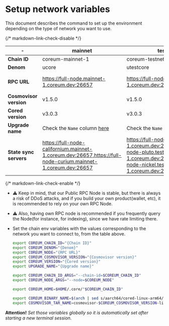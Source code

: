 # Setup network variables

This document describes the command to set up the environment depending on the type of network you want to use.

{/* markdown-link-check-disable */}

| \-                     | mainnet                                                                                                      | testnet                                                                                                                                                  | devnet                                                   | znet (localnet)             |
|------------------------|--------------------------------------------------------------------------------------------------------------|----------------------------------------------------------------------------------------------------------------------------------------------------------|----------------------------------------------------------|-----------------------------|
| **Chain ID**           | coreum-mainnet-1                                                                                             | coreum-testnet-1                                                                                                                                         | coreum-devnet-1                                          | coreum-devnet-1             |
| **Denom**              | ucore                                                                                                        | utestcore                                                                                                                                                | udevcore                                                 | udevcore                    |
| **RPC URL**            | https://full-node.mainnet-1.coreum.dev:26657                                                                 | https://full-node.testnet-1.coreum.dev:26657                                                                                                             | https://full-node.devnet-1.coreum.dev:26657              | http://localhost:26657      |
| **Cosmovisor version** | v1.5.0                                                                                                       | v1.5.0                                                                                                                                                   | v1.5.0                                                   | v1.5.0                      |
| **Cored version**      | v3.0.3                                                                                                       | v3.0.3                                                                                                                                                   | You can find the link to binary at [this page](/docs/become-validator/essentials/install-cored) | already installed via crust |
| **Upgrade name**       | Check the `Name` column [here](/docs/become-validator/upgrades/history#mainnet)                              | Check the `Name` column [here](/docs/become-validator/upgrades/history#testnet)                                                                          | genesis                                                  | genesis                     |
| **State sync servers** | https://full-node-californium.mainnet-1.coreum.dev:26657,https://full-node-curium.mainnet-1.coreum.dev:26657 | https://full-node-eris.testnet-1.coreum.dev:26657,https://full-node-pluto.testnet-1.coreum.dev:26657,https://full-node-nickel.testnet-1.coreum.dev:26657 | not supported                                            | not supported               |

{/* markdown-link-check-enable */}

* ⚠️ Keep in mind, that our Public RPC Node is stable, but there is always a risk of DDoS attacks,
  and if you build your own product(wallet, etc), it is recommended to rely on your own RPC Node.
* ⚠️ Also, having own RPC node is recommended if you frequently query the Node(for instance, for indexing),
  since we have rate limiting there.


* Set the chain env variables with the values corresponding to the network you want to connect to, from the table above.

    ```bash
    export COREUM_CHAIN_ID="{Chain ID}"
    export COREUM_DENOM="{Denom}"
    export COREUM_NODE="{RPC URL}"
    export COREUM_COSMOVISOR_VERSION="{Cosmovisor version}"
    export COREUM_VERSION="{Cored version}"
    export UPGRADE_NAME="{Upgrade name}"

    export COREUM_CHAIN_ID_ARGS="--chain-id=$COREUM_CHAIN_ID"
    export COREUM_NODE_ARGS="--node=$COREUM_NODE"

    export COREUM_HOME=$HOME/.core/"$COREUM_CHAIN_ID"

    export COREUM_BINARY_NAME=$(arch | sed s/aarch64/cored-linux-arm64/ | sed s/x86_64/cored-linux-amd64/)
    export COSMOVISOR_TAR_NAME=cosmovisor-$COREUM_COSMOVISOR_VERSION-linux-$(arch | sed s/aarch64/arm64/ | sed s/x86_64/amd64/).tar.gz
    ```

**Attention!** *Set those variables globally so it is automatically set after starting a new terminal session.*

